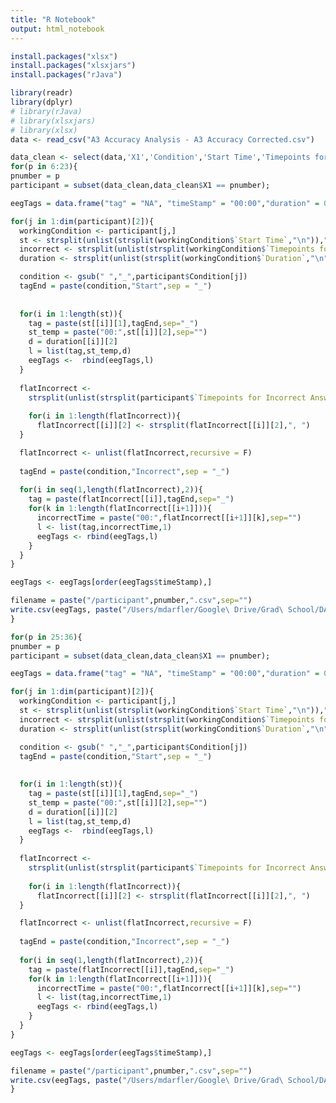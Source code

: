 ```yaml
---
title: "R Notebook"
output: html_notebook
---
```


```r
install.packages("xlsx")
install.packages("xlsxjars")
install.packages("rJava")
```
```r
library(readr)
library(dplyr)
# library(rJava)
# library(xlsxjars)
# library(xlsx)
data <- read_csv("A3 Accuracy Analysis - A3 Accuracy Corrected.csv")
```
```r
data_clean <- select(data,'X1','Condition','Start Time','Timepoints for Incorrect Answers','Duration')
for(p in 6:23){
pnumber = p
participant = subset(data_clean,data_clean$X1 == pnumber);

eegTags = data.frame("tag" = "NA", "timeStamp" = "00:00","duration" = 0, stringsAsFactors = FALSE)

for(j in 1:dim(participant)[2]){
  workingCondition <- participant[j,]
  st <- strsplit(unlist(strsplit(workingCondition$`Start Time`,"\n")),": ")
  incorrect <- strsplit(unlist(strsplit(workingCondition$`Timepoints for Incorrect Answers`,"\n")),": ")
  duration <- strsplit(unlist(strsplit(workingCondition$`Duration`,"\n")),": ")

  condition <- gsub(" ","_",participant$Condition[j])
  tagEnd = paste(condition,"Start",sep = "_")
  
  
  for(i in 1:length(st)){
    tag = paste(st[[i]][1],tagEnd,sep="_")
    st_temp = paste("00:",st[[i]][2],sep="")
    d = duration[[i]][2]
    l = list(tag,st_temp,d)
    eegTags <-  rbind(eegTags,l)
  }
  
  flatIncorrect <- 
    strsplit(unlist(strsplit(participant$`Timepoints for Incorrect Answers`[j],"\n")),": ")
  
    for(i in 1:length(flatIncorrect)){
      flatIncorrect[[i]][2] <- strsplit(flatIncorrect[[i]][2],", ")
  }

  flatIncorrect <- unlist(flatIncorrect,recursive = F)
  
  tagEnd = paste(condition,"Incorrect",sep = "_")
  
  for(i in seq(1,length(flatIncorrect),2)){
    tag = paste(flatIncorrect[[i]],tagEnd,sep="_")
    for(k in 1:length(flatIncorrect[[i+1]])){
      incorrectTime = paste("00:",flatIncorrect[[i+1]][k],sep="")
      l <- list(tag,incorrectTime,1)
      eegTags <- rbind(eegTags,l)
    }
  }
}

eegTags <- eegTags[order(eegTags$timeStamp),]

filename = paste("/participant",pnumber,".csv",sep="")
write.csv(eegTags, paste("/Users/mdarfler/Google\ Drive/Grad\ School/DAIL/A3\ Behavior\ Data\ Analysis/A3_Analysis_Code_Repo/EEG\ Tag\ Sheets/participant",pnumber,".csv",sep=""), row.names = FALSE)
}
```
```r
for(p in 25:36){
pnumber = p
participant = subset(data_clean,data_clean$X1 == pnumber);

eegTags = data.frame("tag" = "NA", "timeStamp" = "00:00","duration" = 0, stringsAsFactors = FALSE)

for(j in 1:dim(participant)[2]){
  workingCondition <- participant[j,]
  st <- strsplit(unlist(strsplit(workingCondition$`Start Time`,"\n")),": ")
  incorrect <- strsplit(unlist(strsplit(workingCondition$`Timepoints for Incorrect Answers`,"\n")),": ")
  duration <- strsplit(unlist(strsplit(workingCondition$`Duration`,"\n")),": ")

  condition <- gsub(" ","_",participant$Condition[j])
  tagEnd = paste(condition,"Start",sep = "_")
  
  
  for(i in 1:length(st)){
    tag = paste(st[[i]][1],tagEnd,sep="_")
    st_temp = paste("00:",st[[i]][2],sep="")
    d = duration[[i]][2]
    l = list(tag,st_temp,d)
    eegTags <-  rbind(eegTags,l)
  }
  
  flatIncorrect <- 
    strsplit(unlist(strsplit(participant$`Timepoints for Incorrect Answers`[j],"\n")),": ")
  
    for(i in 1:length(flatIncorrect)){
      flatIncorrect[[i]][2] <- strsplit(flatIncorrect[[i]][2],", ")
  }

  flatIncorrect <- unlist(flatIncorrect,recursive = F)
  
  tagEnd = paste(condition,"Incorrect",sep = "_")
  
  for(i in seq(1,length(flatIncorrect),2)){
    tag = paste(flatIncorrect[[i]],tagEnd,sep="_")
    for(k in 1:length(flatIncorrect[[i+1]])){
      incorrectTime = paste("00:",flatIncorrect[[i+1]][k],sep="")
      l <- list(tag,incorrectTime,1)
      eegTags <- rbind(eegTags,l)
    }
  }
}

eegTags <- eegTags[order(eegTags$timeStamp),]

filename = paste("/participant",pnumber,".csv",sep="")
write.csv(eegTags, paste("/Users/mdarfler/Google\ Drive/Grad\ School/DAIL/A3\ Behavior\ Data\ Analysis/A3_Analysis_Code_Repo/EEG\ Tag\ Sheets/participant",pnumber,".csv",sep=""), row.names = FALSE)
}
```


